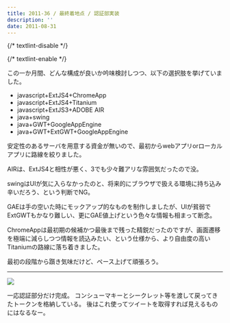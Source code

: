 ```yaml
---
title: 2011-36 / 最終着地点 / 認証部実装
description: ''
date: 2011-08-31
---
```


{/* textlint-disable */}


{/* textlint-enable */}

この一か月間、どんな構成が良いか吟味検討しつつ、以下の選択肢を挙げていました。

- javascript+ExtJS4+ChromeApp
- javascript+ExtJS4+Titanium
- javascript+ExtJS3+ADOBE AIR
- java+swing
- java+GWT+GoogleAppEngine
- java+GWT+ExtGWT+GoogleAppEngine

安定性のあるサーバを用意する資金が無いので、最初からwebアプリorローカルアプリに路線を絞りました。

AIRは、ExtJS4と相性が悪く、3でも少々難アリな雰囲気だったので没。

swingはUIが気に入らなかったのと、将来的にブラウザで扱える環境に持ち込み辛いだろう、という判断でNG。

GAEは手の空いた時にモックアップ的なものを制作しましたが、UIが貧弱でExtGWTもかなり難しい、更にGAE値上げという色々な情報も相まって断念。

ChromeAppは最初期の候補かつ最後まで残った精鋭だったのですが、画面遷移を極端に減らしつつ情報を読込みたい、という仕様から、より自由度の高いTitaniumの路線に落ち着きました。

最初の段階から躓き気味だけど、ペース上げて頑張ろう。

----

![](/img/blog/2011-36/20120126210525.jpeg)

一応認証部分だけ完成。
コンシューマキーとシークレット等を渡して戻ってきたトークンを格納している。
後はこれ使ってツイートを取得すれば見えるものにはなるなー。
